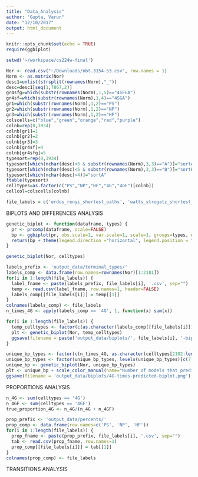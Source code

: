 ```yaml
---
title: "Data_Analysis"
author: "Gupta, Varun"
date: "12/10/2017"
output: html_document
---
```


```r
knitr::opts_chunk$set(echo = TRUE)
require(ggbiplot)

setwd('~/workspace/cs224w-final')
```

```r
Nor <- read.csv("~/Downloads/nbt.3154-S3.csv", row.names = 1)
Norm <- as.matrix(Nor)
desc1=unlist(strsplit(rownames(Norm),"_"))
desc=desc1[seq(1,7867,2)]
gr4sfg=which(substr(rownames(Norm),1,5)=="4SFGA")
gr4sf=which(substr(rownames(Norm),1,4)=="4SGA")
gr1=which(substr(rownames(Norm),1,2)=="PS")
gr2=which(substr(rownames(Norm),1,2)=="NP")
gr3=which(substr(rownames(Norm),1,2)=="HF")
colscells=c("blue","green","orange","red","purple")
colnb=rep(0,3934)
colnb[gr1]=1
colnb[gr2]=2
colnb[gr3]=3
colnb[gr4sf]=4
colnb[gr4sfg]=5
typesort=rep(0,3934)
typesort[which(nchar(desc)<5 & substr(rownames(Norm),3,3)=="A")]="sortA"
typesort[which(nchar(desc)<5 & substr(rownames(Norm),3,3)=="B")]="sortB"
typesort[which(nchar(desc)>4)]="sortA"
ftable(typesort)
celltypes=as.factor(c("PS","NP","HF","4G","4GF")[colnb])
cellcol=colscells[colnb]
```

```r
file_labels = c('erdos_renyi_shortest_paths', 'watts_strogatz_shortest_paths', 'random_walk_erdos_renyi', 'random_walk_watts_strogatz', 'random_walks_watts_strogatz_a2')
```

BIPLOTS AND DIFFERENCES ANALYSIS
```r
genetic_biplot <- function(dataframe, types) {
  pr <- prcomp(dataframe, scale=FALSE)
  bp <- ggbiplot(pr, obs.scale=1, var.scale=1, scale=1, groups=types, ellipse=TRUE, circle=TRUE)
  return(bp + theme(legend.direction ="horizontal", legend.position = "top"))
}

genetic_biplot(Nor, celltypes)

labels_prefix <- 'output_data/terminal_types/'
labels_comp <- data.frame(row.names=rownames(Nor)[1:2181])
for(i in 1:length(file_labels)) {
  label_fname <- paste(labels_prefix, file_labels[i], '.csv', sep="")
  temp <- read.csv(label_fname, row.names=1, header=FALSE)
  labels_comp[[file_labels[i]]] = temp[[1]]
}
colnames(labels_comp) <- file_labels
n_times_4G <- apply(labels_comp == '4G', 1, function(x) sum(x))

for(i in 1:length(file_labels)) {
  temp_celltypes <- factor(c(as.character(labels_comp[[file_labels[i]]]), as.character(celltypes[2182:length(celltypes)])))
  plt <- genetic_biplot(Nor, temp_celltypes)
  ggsave(filename = paste('output_data/biplots/', file_labels[i], '-biplot.png', sep=""), plt)
}

unique_bp_types <- factor(c(n_times_4G, as.character(celltypes[2182:length(celltypes)])))
unique_bp_types <- factor(unique_bp_types, levels(unique_bp_types)[c(7, 1:5, 8, 6)])
unique_bp <- genetic_biplot(Nor, unique_bp_types)
plt <- unique_bp + scale_color_manual(name="Number of models that predict 4G", values=c("white", "gray95", "gray82", "gray70", "gray58", "gray46", "gray34", "black"))
ggsave(filename = 'output_data/biplots/4G-times-predicted-biplot.png')
```

PROPORTIONS ANALYSIS
```r
n_4G <- sum(celltypes == '4G')
n_4GF <- sum(celltypes == '4GF')
true_proportion_4G <- n_4G/(n_4G + n_4GF)

prop_prefix <- 'output_data/percents/'
prop_comp <- data.frame(row.names=c('PS', 'NP', 'HF'))
for(i in 1:length(file_labels)) {
  prop_fname <- paste(prop_prefix, file_labels[i], '.csv', sep="")
  tab <- read.csv(prop_fname, row.names=1)
  prop_comp[[file_labels[i]]] = tab[[1]]
}
colnames(prop_comp) <- file_labels
```

TRANSITIONS ANALYSIS
```r

```
